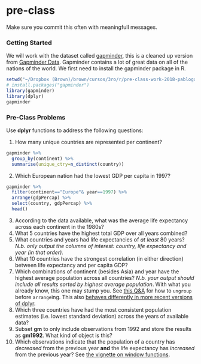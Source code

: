 # pre-class

Make sure you commit this often with meaningfull messages. 


### Getting Started

We will work with the dataset called [gapminder](https://github.com/jennybc/gapminder), this is a cleaned up version from [Gapminder Data](http://www.gapminder.org/data/). Gapminder contains a lot of great data on all of the nations of the world. We first need to install the gapminder package in R. 

```R
setwd("~/Dropbox (Brown)/brown/cursos/3ro/r/pre-class-work-2018-pablogarriga/Week 03")  # change working directory to the current folder
# install.packages("gapminder")
library(gapminder)
library(dplyr)
gapminder
```

### Pre-Class Problems

Use **dplyr** functions to address the following questions:

1. How many unique countries are represented per continent?
```R
gapminder %>%
  group_by(continent) %>% 
  summarise(unique_ctry=n_distinct(country))
```

2. Which European nation had the lowest GDP per capita in 1997?
```R
gapminder %>%
  filter(continent=="Europe"& year==1997) %>%
  arrange(gdpPercap) %>%
  select(country, gdpPercap) %>%
  head()
```

3. According to the data available, what was the average life expectancy across each continent in the 1980s?
4. What 5 countries have the highest total GDP over all years combined?
5. What countries and years had life expectancies of _at least_ 80 years? _N.b. only output the columns of interest: country, life expectancy and year (in that order)._
6. What 10 countries have the strongest correlation (in either direction) between life expectancy and per capita GDP?
7. Which combinations of continent (besides Asia) and year have the highest average population across all countries? _N.b. your output should include all results sorted by highest average population_. With what you already know, this one may stump you. See [this Q&A](http://stackoverflow.com/q/27207963/654296) for how to `ungroup` before `arrange`ing. This also [behaves differently in more recent versions of dplyr](https://github.com/hadley/dplyr/releases/tag/v0.5.0).
8. Which three countries have had the most consistent population estimates (i.e. lowest standard deviation) across the years of available data? 
9. Subset **gm** to only include observations from 1992 and store the results as **gm1992**. What kind of object is this?
10. Which observations indicate that the population of a country has *decreased* from the previous year **and** the life expectancy has *increased* from the previous year? See [the vignette on window functions](https://cran.r-project.org/web/packages/dplyr/vignettes/window-functions.html).
